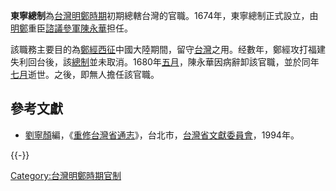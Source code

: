 {{Infobox former political post
|political_office   = [[東寧|東寧]]總制
|country            = [[明鄭時期|明鄭時期]]
|insignia           = 
|insigniasize       = 
|insigniacaption    = 
|image              = 
|caption            = 
|predecessor        = 無
|successor          = 無
|first_officeholder = [[陳永華_(明朝將領)|陳永華]]
|last_officeholder  = [[陳永華_(明朝將領)|陳永華]]
|style              = 
|residence          = 總制衙門
|appointer          = [[延平王|延平王]]
|began              = 1674年
|ended              = 1680年5月
}}

'''東寧總制'''為[[台灣明鄭時期|台灣明鄭時期]]初期總轄台灣的官職。1674年，東寧總制正式設立，由[[明鄭|明鄭]]重臣[[諮議參軍|諮議參軍]][[陳永華_(明朝將領)|陳永華]]担任。

該職務主要目的為[[鄭經|鄭經]][[三藩之亂|西征]]中國大陸期間，留守[[台灣|台灣]]之用。经數年，鄭經攻打福建失利回台後，該[[總制|總制]]並未取消。1680年[[农历五月|五月]]，陳永華因病辭卸該官職，並於同年[[七月|七月]]逝世。之後，即無人擔任該官職。

==參考文獻==
{{Reflist}}
*[[劉寧顏|劉寧顏]]編，《[[重修台灣省通志|重修台灣省通志]]》，台北市，[[台灣省文獻委員會|台灣省文獻委員會]]，1994年。

{{-}}
{{台灣統治者官職}}

[[Category:台灣明鄭時期官制|Category:台灣明鄭時期官制]]